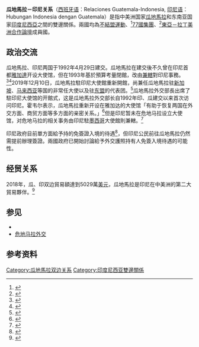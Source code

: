 {{Infobox Bilateral relations|瓜地馬拉－印度尼西亚|瓜地馬拉|印度尼西亚|map= Guatemala Indonesia Locator.png|mission1=瓜地馬拉駐印度尼西亚<br>大使館
|mission2=印尼駐墨西哥<br>大使館兼辖}}

'''瓜地馬拉－印尼关系'''（[[西班牙语|西班牙语]]：Relaciones Guatemala-Indonesia, [[印尼语|印尼语]]：Hubungan Indonesia dengan Guatemala）是指中美洲国家[[瓜地馬拉|瓜地馬拉]]和东南亚国家[[印度尼西亞|印度尼西亞]]之間的雙邊關係。兩國均為[[不結盟運動|不結盟運動]]、<ref name=members>{{cite web| url=http://www.nam.gov.ir/Portal/Home/Default.aspx?CategoryID=27f3fbb6-8a39-444e-b557-6c74aae7f75f| title=NAM Members & Observers - 16th Summit of the Non-Aligned Movement| location=Tehran| date=26–31 August 2012| access-date=24 August 2012| archive-url=https://web.archive.org/web/20140208210716/http://nam.gov.ir/Portal/Home/Default.aspx?CategoryID=27f3fbb6-8a39-444e-b557-6c74aae7f75f| dead-url=yes| archive-date=2014-02-08}}</ref>[[77國集團|77國集團]]、<ref>{{Cite web|url=http://www.g77.org/doc/members.html|title=The Member States of the Group of 77|publisher=七十七国集团官网|language=en|accessdate=2014年8月25日|archive-date=2019年1月7日|archive-url=https://web.archive.org/web/20190107051107/http://www.g77.org/doc/members.html|dead-url=no}}</ref>[[東亞－拉丁美洲合作論壇|東亞－拉丁美洲合作論壇]]成員國。

== 政治交流 ==

瓜地馬拉、印尼两国于1992年4月29日建交。瓜地馬拉在建交後不久曾在印尼首都[[雅加達|雅加達]]开设大使馆，但在1993年基於預算考量閉館，改由{{link-ja|危地马拉驻日大使馆|駐日グアテマラ大使館|駐日本大使館}}[[兼轄|兼轄]]對印尼事務。<ref>{{Cite web |url=http://www.minex.gob.gt/Consulta_Doc.aspx?IdDoc=1995 |title=存档副本 |access-date=2020-10-03 |archive-date=2017-09-24 |archive-url=https://web.archive.org/web/20170924225952/http://www.minex.gob.gt/Consulta_Doc.aspx?IdDoc=1995 |dead-url=no }}</ref><ref>{{Cite web |url=http://www.minex.gob.gt/noticias/Noticia.aspx?ID=27263 |title=存档副本 |access-date=2020-10-03 |archive-date=2020-10-11 |archive-url=https://web.archive.org/web/20201011153237/https://www.minex.gob.gt/noticias/Noticia.aspx?ID=27263 |dead-url=no }}</ref>2019年12月10日，瓜地馬拉駐印尼大使館重新開館，尚兼任瓜地馬拉驻[[新加坡|新加坡]]、[[马来西亚|马来西亚]]等国的非常任大使以及驻[[东盟|东盟]]的代表团。<ref>{{cite web |title=Presentation of Credentials, 16 September 2021 |url=https://www.mfa.gov.sg/Newsroom/Press-Statements-Transcripts-and-Photos/2021/09/20210916-POC |website=[[新加坡外交部|新加坡外交部]] |accessdate=2022-05-24 |language=en |archive-date=2021-11-21 |archive-url=https://web.archive.org/web/20211121201545/https://www.mfa.gov.sg/Newsroom/Press-Statements-Transcripts-and-Photos/2021/09/20210916-POC }}</ref>瓜地馬拉外交部長{{link-es|桑德拉·埃丽卡·霍韦尔·波朗科|Sandra Erica Jovel Polanco}}出席了駐印尼大使馆的开館式，这是瓜地馬拉外交部长自1992年印、瓜建交以来首次访问印尼。霍韦尔表示，瓜地馬拉重新开设在雅加达的大使馆「有助于恢复两国在外交方面、商贸方面等多方面的亲密关系。」<ref>{{Cite news | url=https://www.qiandaoribao.com/2019/12/11/危地马拉在雅加达开设大使馆-旨在加强贸易合作/ | title=危地马拉在雅加达开设大使馆 旨在加强贸易合作 | publisher=千島日報 | date=2019-12-11 | accessdate=2021-08-18 | archive-date=2020-10-07 | archive-url=https://web.archive.org/web/20201007181512/https://www.qiandaoribao.com/2019/12/11/%E5%8D%B1%E5%9C%B0%E9%A9%AC%E6%8B%89%E5%9C%A8%E9%9B%85%E5%8A%A0%E8%BE%BE%E5%BC%80%E8%AE%BE%E5%A4%A7%E4%BD%BF%E9%A6%86-%E6%97%A8%E5%9C%A8%E5%8A%A0%E5%BC%BA%E8%B4%B8%E6%98%93%E5%90%88%E4%BD%9C/ | dead-url=no }}</ref>但是印尼暂未在危地马拉设立大使馆，对危地马拉的相关事务由印尼駐[[墨西哥|墨西哥]]大使館則兼轄。<ref>{{cite web |title=首页 |url=https://kemlu.go.id/mexicocity/en#! |website=印尼驻墨西哥大使馆 |accessdate=2022-05-24 |language=en |archive-date=2022-06-08 |archive-url=https://web.archive.org/web/20220608114510/https://kemlu.go.id/mexicocity/en#! }}</ref>

印尼政府目前單方面給予持{{link-en|瓜地馬拉護照|Guatemalan passport}}的{{link-en|瓜地馬拉人口|Demographics of Guatemala|瓜地馬拉公民}}免簽證入境的待遇<ref>{{cite web|title=169 Countries Get Visa-free Facility|url=http://www.imigrasi.go.id/index.php/en/berita/berita-utama/998-169-countries-get-visa-free-facility|publisher=Ditjen Imigrasi Republik Indonesia|accessdate=2020-10-03|archive-date=2017-10-26|archive-url=https://web.archive.org/web/20171026102128/http://www.imigrasi.go.id/index.php/en/berita/berita-utama/998-169-countries-get-visa-free-facility|dead-url=no}}</ref>，但印尼公民前往瓜地馬拉仍然需提前辦理簽證。兩國政府已開始討論給予外交護照持有人免簽入境待遇的可能性。

== 经贸关系 ==
{{see also|印尼经济|危地马拉经济}}
2018年，瓜、印双边貿易額達到5029萬[[美元|美元]]，瓜地馬拉是印尼在中美洲的第二大貿易夥伴。<ref>{{Cite news | url=https://kemlu.go.id/portal/en/read/886/berita/the-opening-of-guatemalan-embassy-in-jakarta-marks-new-phase-of-indonesia-guatemalas-bilateral-relationship | title=The Opening of Guatemalan Embassy in Jakarta Marks New Phase of Indonesia-Guatemala’s Bilateral Relationship | publisher=印尼外交部 | date=2019-12-10 | accessdate=2020-10-03 | archive-date=2021-01-04 | archive-url=https://web.archive.org/web/20210104030907/https://kemlu.go.id/portal/en/read/886/berita/the-opening-of-guatemalan-embassy-in-jakarta-marks-new-phase-of-indonesia-guatemalas-bilateral-relationship | dead-url=no }}</ref>

== 参见 ==
* {{link-en|印尼外交|Foreign relations of Indonesia}}
* [[危地马拉外交|危地马拉外交]]

==参考资料==
{{reflist}}

{{瓜地馬拉外交}}
{{印度尼西亚外交}}
[[Category:瓜地馬拉双边关系|Category:瓜地馬拉双边关系]]
[[Category:印度尼西亚雙邊關係|Category:印度尼西亚雙邊關係]]